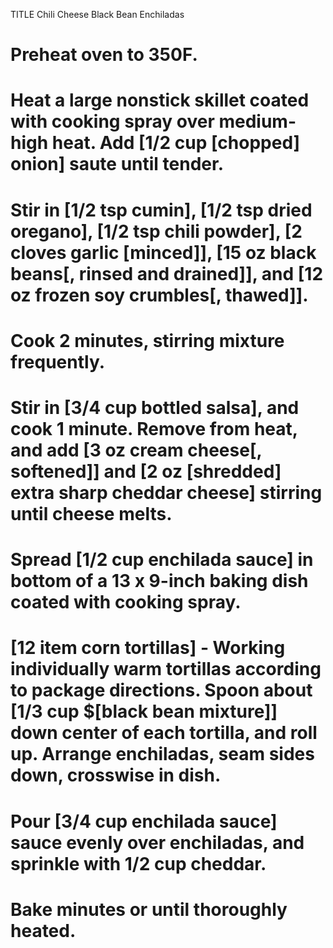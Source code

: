 TITLE Chili Cheese Black Bean Enchiladas


# Preheat oven to 350F.
# Heat a large nonstick skillet coated with cooking spray over medium-high heat. Add [1/2 cup [chopped] onion] saute until tender.
# Stir in [1/2 tsp cumin], [1/2 tsp dried oregano], [1/2 tsp chili powder], [2 cloves garlic [minced]], [15 oz black beans[, rinsed and drained]], and [12 oz frozen soy crumbles[, thawed]].
# Cook 2 minutes, stirring mixture frequently.
# Stir in [3/4 cup bottled salsa], and cook 1 minute. Remove from heat, and add [3 oz cream cheese[, softened]] and [2 oz [shredded] extra sharp cheddar cheese] stirring until cheese melts.
# Spread [1/2 cup enchilada sauce] in bottom of a 13 x 9-inch baking dish coated with cooking spray.
# [12 item corn tortillas] - Working individually warm tortillas according to package directions. Spoon about [1/3 cup $[black bean mixture]] down center of each tortilla, and roll up. Arrange enchiladas, seam sides down, crosswise in dish.
# Pour [3/4 cup enchilada sauce] sauce evenly over enchiladas, and sprinkle with 1/2 cup cheddar.
# Bake minutes or until thoroughly heated.
